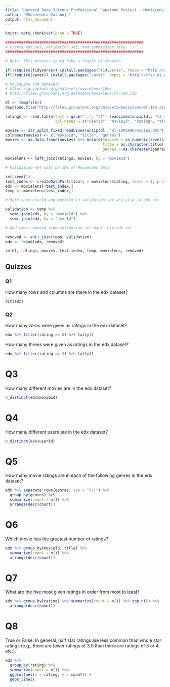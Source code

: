 ```yaml
---
title: "Harvard Data Science Professional Capstone Project - MovieLens Quizzes"
author: "Phaneendra Valaboju"
output: html_document
---
```


```r
knitr::opts_chunk$set(echo = TRUE)
```

```r
#############################################################
# Create edx set, validation set, and submission file
#############################################################

# Note: this process could take a couple of minutes

if(!require(tidyverse)) install.packages("tidyverse", repos = "http://cran.us.r-project.org")
if(!require(caret)) install.packages("caret", repos = "http://cran.us.r-project.org")

# MovieLens 10M dataset:
# https://grouplens.org/datasets/movielens/10m/
# http://files.grouplens.org/datasets/movielens/ml-10m.zip

dl <- tempfile()
download.file("http://files.grouplens.org/datasets/movielens/ml-10m.zip", dl)

ratings <- read.table(text = gsub("::", "\t", readLines(unzip(dl, "ml-10M100K/ratings.dat"))),
                      col.names = c("userId", "movieId", "rating", "timestamp"))

movies <- str_split_fixed(readLines(unzip(dl, "ml-10M100K/movies.dat")), "\\::", 3)
colnames(movies) <- c("movieId", "title", "genres")
movies <- as.data.frame(movies) %>% mutate(movieId = as.numeric(levels(movieId))[movieId],
                                           title = as.character(title),
                                           genres = as.character(genres))

movielens <- left_join(ratings, movies, by = "movieId")

# Validation set will be 10% of MovieLens data

set.seed(1)
test_index <- createDataPartition(y = movielens$rating, times = 1, p = 0.1, list = FALSE)
edx <- movielens[-test_index,]
temp <- movielens[test_index,]

# Make sure userId and movieId in validation set are also in edx set

validation <- temp %>% 
  semi_join(edx, by = "movieId") %>%
  semi_join(edx, by = "userId")

# Add rows removed from validation set back into edx set

removed <- anti_join(temp, validation)
edx <- rbind(edx, removed)

rm(dl, ratings, movies, test_index, temp, movielens, removed)
```


## Quizzes

### Q1

How many rows and columns are there in the edx dataset?


```r
dim(edx)
```


### Q2

How many zeros were given as ratings in the edx dataset?

```r
edx %>% filter(rating == 0) %>% tally()
```

How many threes were given as ratings in the edx dataset?

```r

edx %>% filter(rating == 3) %>% tally()
```

# Q3

How many different movies are in the edx dataset?

```r

n_distinct(edx$movieId)
```

# Q4

How many different users are in the edx dataset?

```r

n_distinct(edx$userId)
```

# Q5

How many movie ratings are in each of the following genres in the edx dataset?

```r

edx %>% separate_rows(genres, sep = "\\|") %>%
  group_by(genres) %>%
  summarize(count = n()) %>%
  arrange(desc(count))
```

# Q6

Which movie has the greatest number of ratings?

```r
edx %>% group_by(movieId, title) %>%
  summarize(count = n()) %>%
  arrange(desc(count))
```

# Q7

What are the five most given ratings in order from most to least?

```r

edx %>% group_by(rating) %>% summarize(count = n()) %>% top_n(5) %>%
  arrange(desc(count))  
```

# Q8

True or False: In general, half star ratings are less common than 
whole star ratings (e.g., there are fewer ratings of 3.5 than there 
are ratings of 3 or 4, etc.).

```r

edx %>%
  group_by(rating) %>%
  summarize(count = n()) %>%
  ggplot(aes(x = rating, y = count)) +
  geom_line()
```
